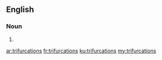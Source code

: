 ==English==

===Noun===
{{head|en}}

# {{plural of|trifurcation}}

[[ar:trifurcations]]
[[fr:trifurcations]]
[[ku:trifurcations]]
[[my:trifurcations]]